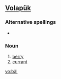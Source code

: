 ==[[Volapük]]==

===Alternative spellings===
*{{l|vo|bayl}}

===Noun===
{{infl|vo|noun}}

# [[berry]] 
# [[currant]]

[[vo:bäl]]